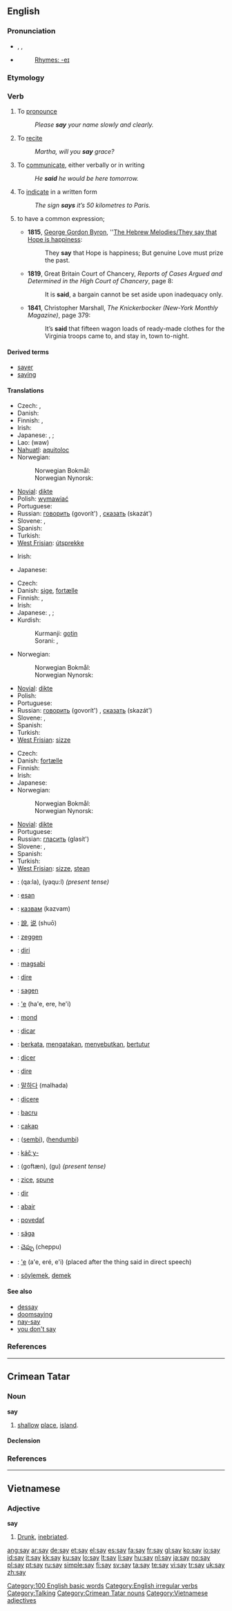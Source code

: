{{wikipedia}}
==English==

{{rank|am|way|even|123|say|well|many|work}}

===Pronunciation===
* {{enPR|sā}}, {{IPA|/seɪ/}}, {{SAMPA|/seI/}}
* {{audio|en-us-say.ogg|Audio (US)}}
*: [[Rhymes:English:-eɪ|Rhymes: -eɪ]]

===Etymology===
{{OE.}} {{term|secġan}}

===Verb===
{{en-verb|says|saying|said}}

# To [[pronounce]]
#: ''Please '''say''' your name slowly and clearly.''
# To [[recite]]
#: ''Martha, will you '''say''' grace?''
# To [[communicate]], either verbally or in writing
#: ''He '''said''' he would be here tomorrow.''
# To [[indicate]] in a written form
#: ''The sign '''says''' it’s 50 kilometres to Paris.''
# {{impersonal}} to have a common expression; {{non-gloss definition|used in singular passive voice or plural active voice to indicate a rumor or well-known fact}}
#* '''1815''', [[w:George Gordon Byron, 6th Baron Byron|George Gordon Byron]], ''[[q:The Hebrew Melodies/They say that Hope is happiness|The Hebrew Melodies/They say that Hope is happiness]]:
#*: They '''say''' that Hope is happiness; But genuine Love must prize the past.
#* '''1819''', Great Britain Court of Chancery, ''Reports of Cases Argued and Determined in the High Court of Chancery'', page 8:
#*: It is '''said''', a bargain cannot be set aside upon inadequacy only.
#* '''1841''', Christopher Marshall, ''The Knickerbocker (New-York Monthly Magazine)'', page 379:
#*: It’s '''said''' that fifteen wagon loads of ready-made clothes for the Virginia troops came to, and stay in, town to-night.

====Derived terms====
* [[sayer]]
* [[saying]]

====Translations====
{{trans-top|to pronounce}}
* Czech: {{t+|cs|říct}}, {{t-|cs|povědět}}
* Danish: {{t-|da|sige}}
* Finnish: {{t+|fi|sanoa}}, {{t+|fi|kertoa}}
* Irish: {{t-|ga|abair|xs=Irish}}
* Japanese: {{t+|ja|言う|tr=[[いう]], iu|sc=Jpan}}, {{t-|ja|語る|tr=[[かたる]], kataru|sc=Jpan}}; {{qualifier|honorific}} {{t-|ja|おっしゃる|tr=ossharu|sc=Jpan}}
* Lao: {{Laoo|[[ເວົ້າ]]}} (waw)
* [[Nahuatl]]: [[aquitoloc]]
* Norwegian: 
*: Norwegian Bokmål: {{t+|nb|si}}
*: Norwegian Nynorsk: {{t-|nn|seie}}
{{trans-mid}}
* [[Novial]]: [[dikte]]
* Polish: [[wymawiać]]
* Portuguese: {{t+|pt|dizer}}
* Russian: [[говорить]] (govorít') {{impf}}, [[сказать]] (skazát') {{pf}}
* Slovene: {{t+|sl|reči}}, {{t+|sl|povedati}}
* Spanish: {{t+|es|decir}}
* Turkish: {{t+|tr|söylemek}}
* [[West Frisian]]: [[útsprekke]]
{{trans-bottom}}

{{trans-top|to recite}}
* Irish: {{t-|ga|abair|xs=Irish}}
{{trans-mid}}
* Japanese: {{t|ja|暗唱|alt=暗唱する|tr=anshō suru|sc=Jpan}}
{{trans-bottom}}

{{trans-top|to communicate verbally or in writing}}
* Czech: {{t+|cs|říct}}
* Danish: [[sige]], [[fortælle]]
* Finnish: {{t+|fi|sanoa}}, {{t-|fi|virkkaa}}
* Irish: {{t-|ga|abair|xs=Irish}}
* Japanese: {{qualifier|verbally}} {{t+|ja|言う|tr=[[いう]], iu|sc=Jpan}}, {{t-|ja|語る|tr=[[かたる]], kataru|sc=Jpan}}; {{qualifier|verbally|honorific}} {{t-|ja|おっしゃる|tr=ossharu|sc=Jpan}}
* Kurdish:
*: Kurmanji: [[gotin]]
*: Sorani: {{t|ku|گۆتن|tr=gotin|sc=KUchar}}, {{t|ku|وتن|tr=witin|sc=KUchar}}
* Norwegian: 
*: Norwegian Bokmål: {{t+|nb|si}}
*: Norwegian Nynorsk: {{t-|nn|seie}}
{{trans-mid}}
* [[Novial]]: [[dikte]]
* Polish: {{t+|pl|mówić}}
* Portuguese: {{t+|pt|dizer}}
* Russian: [[говорить]] (govorít') {{impf}}, [[сказать]] (skazát') {{pf}}
* Slovene: {{t+|sl|reči}}, {{t-|sl|praviti}}
* Spanish: {{t+|es|decir}}
* Turkish: {{t+|tr|demek}}
* [[West Frisian]]: [[sizze]]
{{trans-bottom}}

{{trans-top|to indicate in a written form}}
* Czech: {{t+|cs|říct}}
* Danish: [[fortælle]]
* Finnish: {{t+|fi|näyttää}}
* Irish: {{t-|ga|abair|xs=Irish}}
* Japanese: {{qualifier|be written}} {{t|ja|書かれている|tr=kakarete-iru|sc=Jpan}}
* Norwegian: 
*: Norwegian Bokmål: {{t+|nb|si}}
*: Norwegian Nynorsk: {{t-|nn|seie}}
{{trans-mid}}
* [[Novial]]: [[dikte]]
* Portuguese: {{t+|pt|dizer}}
* Russian: [[гласить]] (glasít') {{impf}}
* Slovene: {{t+|sl|reči}}, {{t-|sl|praviti}}
* Spanish: {{t+|es|decir}}
* Turkish: {{t+|tr|söylemek}}
* [[West Frisian]]: [[sizze]], [[stean]]
{{trans-bottom}}

{{checktrans-top}}
* {{ttbc|Arabic}}: {{Arab|[[قال]]}} (qa:la), {{Arab|[[يقول|يَقول]]}} (yaqu:l) ''(present tense)''
* {{ttbc|Basque}}: [[esan]]
* {{ttbc|Bulgarian}}: [[казвам]] (kazvam)
* {{ttbc|Chinese}}: [[說]], [[说]] (shuō)
* {{ttbc|Dutch}}: [[zeggen]]
* {{ttbc|Esperanto}}: [[diri]]
* {{ttbc|Filipino}}: [[magsabi]]
* {{ttbc|French}}: [[dire]]
* {{ttbc|German}}: [[sagen]]
* {{ttbc|Guaraní}}: [['e]] (ha'e, ere, he'i)
* {{ttbc|Hungarian}}: [[mond]]
* {{ttbc|Ido}}: [[dicar]]
* {{ttbc|Indonesian}}: [[kata|berkata]], [[kata|mengatakan]], [[sebut|menyebutkan]], [[tutur|bertutur]]
* {{ttbc|Interlingua}}: [[dicer]]
* {{ttbc|Italian}}: [[dire]]
{{checktrans-mid}}
* {{ttbc|Korean}}: [[말하다]] (malhada)
* {{ttbc|Latin}}: [[dicere]]
* {{ttbc|Lojban}}: [[bacru]]
* {{ttbc|Malay}}: [[cakap]]
* {{ttbc|Manchu}}: ([[sembi]]), ([[hendumbi]])
* {{ttbc|Central Sierra Miwok}}: [[káčˑy-]]
* {{ttbc|Persian}}: {{fa-Arab|[[گفتن|گُفتَن]]}} (goftæn), {{fa-Arab|[[گو]]}} (gu) ''(present tense)''
* {{ttbc|Romanian}}: [[zice]], [[spune]]
* {{ttbc|Romansch}}: [[dir]]
* {{ttbc|Scottish Gaelic}}: [[abair]]
* {{ttbc|Slovak}}: [[povedať]]
* {{ttbc|Swedish}}: [[säga]]
* {{ttbc|Telugu}}: [[చెప్పు]] (cheppu)
* {{ttbc|Tupinambá}}: [['e]] (a'e, eré, e'i) (placed after the thing said in direct speech)
* {{ttbc|Turkish}}: [[söylemek]], [[demek]]
{{checktrans-bottom}}

====See also====
* [[dessay]]
* [[doomsaying]]
* [[nay-say]]
* [[you don't say]]

===References===
{{R:Century 1911}}
{{R:Webster 1913}}

[[Category:100 English basic words]]
[[Category:English irregular verbs]]
[[Category:Talking]]

----

==Crimean Tatar==

===Noun===
'''say'''

# [[shallow]] [[place]], [[island]].

====Declension====
{{crh-latin-noun|nıñ|ğa|nı|da|dan}}

===References===
{{R:Useinov-Mireev 2002}}

[[Category:Crimean Tatar nouns]]

----

==Vietnamese==

===Adjective===
'''say'''

# [[drunk|Drunk]], [[inebriated]].

[[Category:Vietnamese adjectives]]

[[ang:say]]
[[ar:say]]
[[de:say]]
[[et:say]]
[[el:say]]
[[es:say]]
[[fa:say]]
[[fr:say]]
[[gl:say]]
[[ko:say]]
[[io:say]]
[[id:say]]
[[it:say]]
[[kk:say]]
[[ku:say]]
[[lo:say]]
[[lt:say]]
[[li:say]]
[[hu:say]]
[[nl:say]]
[[ja:say]]
[[no:say]]
[[pl:say]]
[[pt:say]]
[[ru:say]]
[[simple:say]]
[[fi:say]]
[[sv:say]]
[[ta:say]]
[[te:say]]
[[vi:say]]
[[tr:say]]
[[uk:say]]
[[zh:say]]